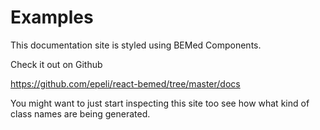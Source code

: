 
<Title>Examples</Title>

# Examples

This documentation site is styled using BEMed Components.

Check it out on Github

<https://github.com/epeli/react-bemed/tree/master/docs>

You might want to just start inspecting this site too see how what kind of
class names are being generated.
